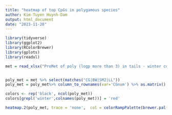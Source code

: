 ```yaml
---
title: "heatmap of top CpGs in polygamous species"
author: Kim-Tuyen Huynh-Dam
output: html_document
date: "2023-11-20"
---
```


```r
library(tidyverse)
library(ggplot2)
library(RColorBrewer)
library(gplots)
library(readxl)

met = read_xlsx("ProMet of poly (logp more than 3) in tails - winter collection.xlsx")


poly_met = met %>% select(matches("CG|BW|SM2|LL")) 
poly_met = poly_met%>% column_to_rownames(var='CGnum') %>% as.matrix()

colors <- rep('black', ncol(poly_met))
colors[grepl('winter',colnames(poly_met))] = 'red'

heatmap.2(poly_met, trace = 'none',  col = colorRampPalette(brewer.pal(11, 'Spectral'))(1000), colCol = colors, margins  = c (8,8))

```
